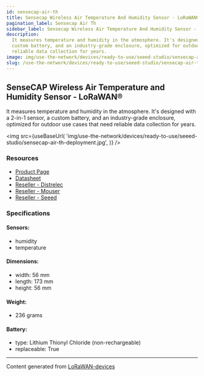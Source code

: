 ```yaml
---
id: sensecap-air-th
title: Sensecap Wireless Air Temperature And Humidity Sensor - LoRaWAN®
pagination_label: Sensecap Air Th
sidebar_label: Sensecap Wireless Air Temperature And Humidity Sensor - LoRaWAN®
description:
  It measures temperature and humidity in the atmosphere. It's designed with a 2-in-1 sensor, a
  custom battery, and an industry-grade enclosure, optimized for outdoor use cases that need
  reliable data collection for years.
image: img/use-the-network/devices/ready-to-use/seeed-studio/sensecap-air-th-deployment.jpg
slug: /use-the-network/devices/ready-to-use/seeed-studio/sensecap-air-th
---
```



## SenseCAP Wireless Air Temperature and Humidity Sensor - LoRaWAN®

It measures temperature and humidity in the atmosphere. It's designed with a 2-in-1 sensor, a custom
battery, and an industry-grade enclosure, optimized for outdoor use cases that need reliable data
collection for years.

<img
  src={useBaseUrl(
    'img/use-the-network/devices/ready-to-use/seeed-studio/sensecap-air-th-deployment.jpg',
  )}
/>

### Resources

- [Product Page](https://www.seeedstudio.com/LoRaWAN-Soil-Moisture-and-Temperature-Sensor-EU868-p-4316.html)
- [Datasheet](https://files.seeedstudio.com/products/317990687/res/LoRaWAN%20Gateway%20and%20Wireless%20Sensor%20Catalog-V1.6%20NEW.pdf)
- [Reseller - Distrelec](https://www.distrelec.nl/en/sensecap-lorawan-wireless-air-temperature-and-humidity-sensor-ip66-868mhz-seeed-studio-114991726/p/30167647?q=sensecap&pos=4&origPos=4&origPageSize=50&track=true)
- [Reseller - Mouser](https://www.mouser.com/new/seeed-studio/seeed-sensecap-lora-air-temp-sensor/)
- [Reseller - Seeed](https://www.seeedstudio.com/LoRaWAN-Air-Temperature-and-Humidity-Sensor-EU868-p-4307.html)

### Specifications

#### Sensors:

- humidity
- temperature

#### Dimensions:

- width: 56 mm
- length: 173 mm
- height: 56 mm

#### Weight:

- 236 grams

#### Battery:

- type: Lithium Thionyl Chloride (non-rechargeable)
- replaceable: True

---

Content generated from [LoRaWAN-devices](https://github.com/TheThingsNetwork/lorawan-devices)
